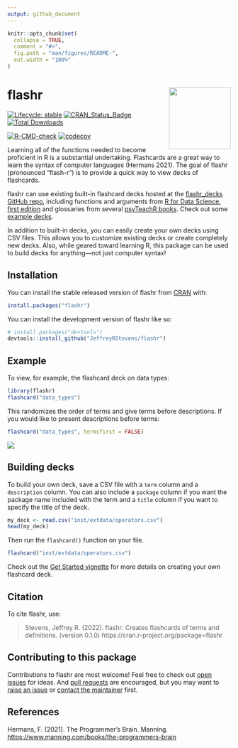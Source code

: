 ```yaml
---
output: github_document
---
```


<!-- README.md is generated from README.Rmd. Please edit that file -->

```r
knitr::opts_chunk$set(
  collapse = TRUE,
  comment = "#>",
  fig.path = "man/figures/README-",
  out.width = "100%"
)
```

# flashr <a href="https://jeffreyrstevens.github.io/flashr/"><img src="man/figures/flashr.png" align="right" height="139" /></a>

<!-- badges: start -->
[![Lifecycle: stable](https://img.shields.io/badge/lifecycle-stable-brightgreen.svg)](https://lifecycle.r-lib.org/articles/stages.html#stable)
[![CRAN_Status_Badge](https://www.r-pkg.org/badges/version/flashr)](https://cran.r-project.org/package=flashr)
[![Total Downloads](https://cranlogs.r-pkg.org/badges/grand-total/flashr)](https://CRAN.R-project.org/package=flashr)

[![R-CMD-check](https://github.com/JeffreyRStevens/flashr/actions/workflows/R-CMD-check.yaml/badge.svg)](https://github.com/JeffreyRStevens/flashr/actions/workflows/R-CMD-check.yaml)
[![codecov](https://codecov.io/gh/JeffreyRStevens/flashr/branch/main/graph/badge.svg?token=XGH2OV874R)](https://app.codecov.io/gh/JeffreyRStevens/flashr)
<!-- badges: end -->

Learning all of the functions needed to become proficient in R is a substantial undertaking. Flashcards are a great way to learn the syntax of computer languages (Hermans 2021). The goal of flashr (pronounced "flash-r") is to provide a quick way to view decks of flashcards. 

flashr can use existing built-in flashcard decks hosted at the [flashr_decks GitHub repo](https://github.com/JeffreyRStevens/flashr_decks), including functions and arguments from [R for Data Science, first edition](https://r4ds.had.co.nz/) and glossaries from several [psyTeachR books](https://psyteachr.github.io/). Check out some [example decks](https://jeffreyrstevens.github.io/flashr_decks/decks.html).

In addition to built-in decks, you can easily create your own decks using CSV files. This allows you to customize existing decks or create completely new decks. Also, while geared toward learning R, this package can be used to build decks for anything---not just computer syntax!

## Installation

You can install the stable released version of flashr from [CRAN](https://cran.r-project.org/package=flashr) with:

```r
install.packages("flashr")
```

You can install the development version of flashr like so:

```r
# install.packages("devtools")
devtools::install_github("JeffreyRStevens/flashr")
```

## Example

To view, for example, the flashcard deck on data types:

```r
library(flashr)
flashcard("data_types")
```

This randomizes the order of terms and give terms before descriptions. If you would like to present descriptions before terms:

```r
flashcard("data_types", termsfirst = FALSE)
```

![](man/figures/flashr.gif)

## Building decks

To build your own deck, save a CSV file with a `term` column and a `description` column. You can also include a `package` column if you want the package name included with the term and a `title` column if you want to specify the title of the deck.

```r
my_deck <- read.csv("inst/extdata/operators.csv")
head(my_deck)
```

Then run the `flashcard()` function on your file.

```r
flashcard("inst/extdata/operators.csv")
```

Check out the [Get Started vignette](https://jeffreyrstevens.github.io/flashr/articles/flashr.html#creating-your-own-decks) for more details on creating your own flashcard deck.

## Citation

To cite flashr, use:

> Stevens, Jeffrey R. (2022). flashr: Creates flashcards of terms and definitions. (version 0.1.0) https://cran.r-project.org/package=flashr

## Contributing to this package

Contributions to flashr are most welcome! Feel free to check out [open issues](https://github.com/JeffreyRStevens/flashr/issues) for ideas. And [pull requests](https://github.com/JeffreyRStevens/flashr/pulls) are encouraged, but you may want to [raise an issue](https://github.com/JeffreyRStevens/flashr/issues) or [contact the maintainer](mailto:jeffrey.r.stevens@protonmail.com) first.

## References

Hermans, F. (2021). The Programmer’s Brain. Manning. [https://www.manning.com/books/the-programmers-brain](https://www.manning.com/books/the-programmers-brain)
